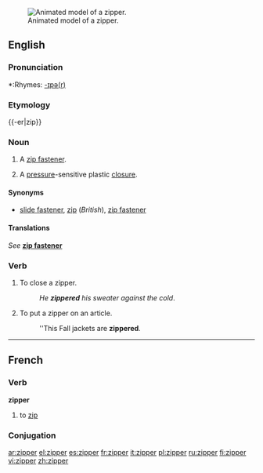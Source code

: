 [[Image:Zipper animated.gif|thumb|right|Animated model of a zipper.]]
==English==

===Pronunciation===
*:Rhymes: [[Rhymes:English:-ɪpə(r)|-ɪpə(r)]]

===Etymology===
{{-er|zip}}

===Noun===
{{wikipedia}}
{{en-noun}}

# {{context|chiefly|US}} A [[zip fastener]].
# A [[pressure]]-sensitive plastic [[closure]].

====Synonyms====
*[[slide fastener]], [[zip]] (''British''), [[zip fastener]]

====Translations====
''See'' '''[[zip fastener]]'''

===Verb===
{{en-verb}}
# To close a zipper.
#: ''He '''zippered''' his sweater against the cold''.
# To put a zipper on an article.
#: ''This Fall jackets are '''zippered'''.


----

==French==

===Verb===
'''zipper'''

# to [[zip]]

===Conjugation===
{{fr-conj-er|zipp|avoir}}

[[ar:zipper]]
[[el:zipper]]
[[es:zipper]]
[[fr:zipper]]
[[it:zipper]]
[[pl:zipper]]
[[ru:zipper]]
[[fi:zipper]]
[[vi:zipper]]
[[zh:zipper]]